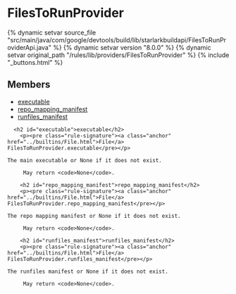 <html devsite>
<head>
  <meta name="project_path" value="/_project.yaml">
  <meta name="book_path" value="/versions/8.0.0/_book.yaml">
</head>
<body>

<h1 class="page-title" id="modules.FilesToRunProvider">FilesToRunProvider</h1>

{% dynamic setvar source_file "src/main/java/com/google/devtools/build/lib/starlarkbuildapi/FilesToRunProviderApi.java" %}
{% dynamic setvar version "8.0.0" %}
{% dynamic setvar original_path "/rules/lib/providers/FilesToRunProvider" %}
{% include "_buttons.html" %}
<!-- {% raw %} -->



<h2>Members</h2>
<ul>
    <li>
    <a href="#executable">executable</a>
  </li>
      <li>
    <a href="#repo_mapping_manifest">repo_mapping_manifest</a>
  </li>
      <li>
    <a href="#runfiles_manifest">runfiles_manifest</a>
  </li>
  </ul>

      <h2 id="executable">executable</h2>
        <p><pre class="rule-signature"><a class="anchor" href="../builtins/File.html">File</a> FilesToRunProvider.executable</pre></p>

    The main executable or None if it does not exist.

         May return <code>None</code>.

        <h2 id="repo_mapping_manifest">repo_mapping_manifest</h2>
        <p><pre class="rule-signature"><a class="anchor" href="../builtins/File.html">File</a> FilesToRunProvider.repo_mapping_manifest</pre></p>

    The repo mapping manifest or None if it does not exist.

         May return <code>None</code>.

        <h2 id="runfiles_manifest">runfiles_manifest</h2>
        <p><pre class="rule-signature"><a class="anchor" href="../builtins/File.html">File</a> FilesToRunProvider.runfiles_manifest</pre></p>

    The runfiles manifest or None if it does not exist.

         May return <code>None</code>.


</body>
</html>

<!-- {% endraw %} -->
